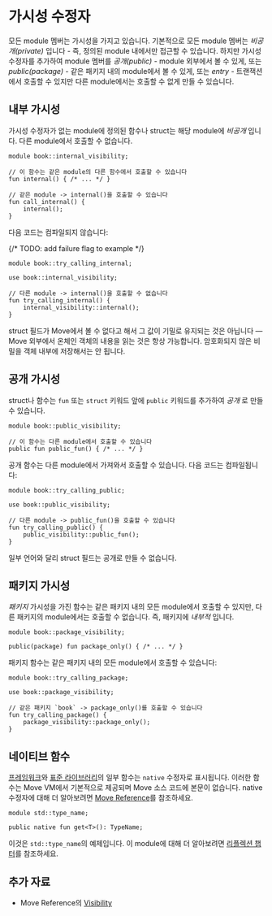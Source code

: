# 가시성 수정자

모든 module 멤버는 가시성을 가지고 있습니다. 기본적으로 모든 module 멤버는 _비공개(private)_ 입니다 - 즉, 정의된 module 내에서만 접근할 수 있습니다. 하지만 가시성 수정자를 추가하여 module 멤버를 _공개(public)_ - module 외부에서 볼 수 있게, 또는 _public(package)_ - 같은 패키지 내의 module에서 볼 수 있게, 또는 _entry_ - 트랜잭션에서 호출할 수 있지만 다른 module에서는 호출할 수 없게 만들 수 있습니다.

## 내부 가시성

가시성 수정자가 없는 module에 정의된 함수나 struct는 해당 module에 _비공개_ 입니다. 다른 module에서 호출할 수 없습니다.

```move
module book::internal_visibility;

// 이 함수는 같은 module의 다른 함수에서 호출할 수 있습니다
fun internal() { /* ... */ }

// 같은 module -> internal()을 호출할 수 있습니다
fun call_internal() {
    internal();
}
```

다음 코드는 컴파일되지 않습니다:

{/* TODO: add failure flag to example */}

```move
module book::try_calling_internal;

use book::internal_visibility;

// 다른 module -> internal()을 호출할 수 없습니다
fun try_calling_internal() {
    internal_visibility::internal();
}
```

struct 필드가 Move에서 볼 수 없다고 해서 그 값이 기밀로 유지되는 것은 아닙니다 &mdash; Move 외부에서 온체인 객체의 내용을 읽는 것은 항상 가능합니다. 암호화되지 않은 비밀을 객체 내부에 저장해서는 안 됩니다.

## 공개 가시성

struct나 함수는 `fun` 또는 `struct` 키워드 앞에 `public` 키워드를 추가하여 _공개_ 로 만들 수 있습니다.

```move
module book::public_visibility;

// 이 함수는 다른 module에서 호출할 수 있습니다
public fun public_fun() { /* ... */ }
```

공개 함수는 다른 module에서 가져와서 호출할 수 있습니다. 다음 코드는 컴파일됩니다:

```move
module book::try_calling_public;

use book::public_visibility;

// 다른 module -> public_fun()을 호출할 수 있습니다
fun try_calling_public() {
    public_visibility::public_fun();
}
```

일부 언어와 달리 struct 필드는 공개로 만들 수 없습니다.

## 패키지 가시성

_패키지_ 가시성을 가진 함수는 같은 패키지 내의 모든 module에서 호출할 수 있지만, 다른 패키지의 module에서는 호출할 수 없습니다. 즉, 패키지에 _내부적_ 입니다.

```move
module book::package_visibility;

public(package) fun package_only() { /* ... */ }
```

패키지 함수는 같은 패키지 내의 모든 module에서 호출할 수 있습니다:

```move
module book::try_calling_package;

use book::package_visibility;

// 같은 패키지 `book` -> package_only()를 호출할 수 있습니다
fun try_calling_package() {
    package_visibility::package_only();
}
```

## 네이티브 함수

[프레임워크](./../programmability/sui-framework)와 [표준 라이브러리](./standard-library)의 일부 함수는 `native` 수정자로 표시됩니다. 이러한 함수는 Move VM에서 기본적으로 제공되며 Move 소스 코드에 본문이 없습니다. native 수정자에 대해 더 알아보려면 [Move Reference](./../../reference/functions#native-functions)를 참조하세요.

```move
module std::type_name;

public native fun get<T>(): TypeName;
```

이것은 `std::type_name`의 예제입니다. 이 module에 대해 더 알아보려면 [리플렉션 챕터](./type-reflection)를 참조하세요.

## 추가 자료

- Move Reference의 [Visibility](./../../reference/functions#visibility)